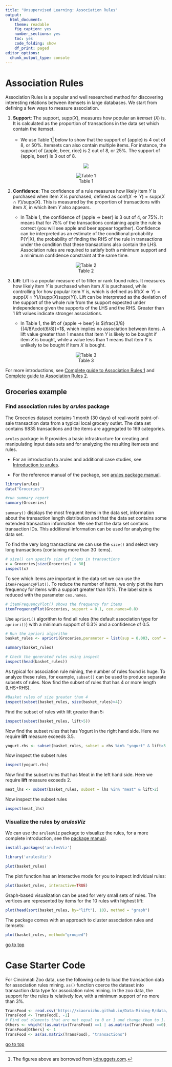 ```yaml
---
title: "Unsupervised Learning: Association Rules"
output: 
  html_document: 
    theme: readable
    fig_caption: yes
    number_sections: yes
    toc: yes
    code_folding: show
    df_print: paged
editor_options: 
  chunk_output_type: console
---
```


# Association Rules

<a id="arules"></a>

Association Rules is a popular and well researched method for discovering interesting relations between itemsets in large databases. We start from defining a few ways to measure association. 

1. **Support**: The support, $\text{supp}(X)$, measures how popular an *itemset* ($X$) is. It is calculated as the proportion of transactions in the data set which contain the itemset. 
    
    - We use Table 1[^1] below to show that the support of {apple} is 4 out of 8, or 50%. Itemsets can also contain multiple items. For instance, the support of {apple, beer, rice} is 2 out of 8, or 25%. The support of {apple, beer} is 3 out of 8. 

[^1]: The figures above are borrowed from [kdnuggets.com](https://www.kdnuggets.com/2016/04/association-rules-apriori-algorithm-tutorial.html).

<center>
![](figure/association-rule-support-eqn.png)
</center>

<center>
![Table 1](figure/association-rule-support-table.png)
</center>


2. **Confidence**: The confidence of a rule measures how likely item $Y$ is purchased when item $X$ is purchased, defined as $\text{conf}( X\Rightarrow Y) = \text{supp}( X \cap Y )/\text{supp}(X)$. This is measured by the proportion of transactions with item $X$, in which item $Y$ also appears. 

    - In Table 1, the confidence of {apple $\Rightarrow$ beer} is 3 out of 4, or 75%. It means that for 75% of the transactions containing apple the rule is correct (you will see apple and beer appear together). Confidence can be interpreted as an estimate of the conditional probability P(Y|X), the probability of finding the RHS of the rule in transactions under the condition that these transactions also contain the LHS. Association rules are required to satisfy both a minimum support and a minimum confidence constraint at the same time.

<center>
![Table 2](figure/association-rule-confidence-eqn.png)
</center>

3. **Lift**: Lift is a popular measure of to filter or rank found rules. It measures how likely item $Y$ is purchased when item $X$ is purchased, while controlling for how popular item Y is, which is defined as $\text{lift}(X \Rightarrow Y ) = \text{supp}(X \cap Y )/(\text{supp}(X)\text{supp}(Y))$. Lift can be interpreted as the deviation of the support of the whole rule from the support expected under independence given the supports of the LHS and the RHS. Greater than 1 lift values  indicate stronger associations. 

    - In Table 1, the lift of {apple -> beer} is $\frac{3/8}{(4/8)\cdot(6/8)}=1$, which implies no association between items. A lift value greater than 1 means that item $Y$ is likely to be bought if item $X$ is bought, while a value less than 1 means that item $Y$ is unlikely to be bought if item $X$ is bought.

<center>
![Table 3](figure/association-rule-lift-eqn.png)
</center>

For more introductions, see [Complete guide to Association Rules 1](https://towardsdatascience.com/association-rules-2-aa9a77241654) and [Complete guide to Association Rules 2](https://towardsdatascience.com/complete-guide-to-association-rules-2-2-c92072b56c84). 


<!-- ![](figure/AR_1.png) -->

<!-- [Example](https://www.saedsayad.com/association_rules.htm):  -->
<!-- ![](figure/AR_2.png)  -->

## Groceries example 

### Find association rules by *arules* package

The Groceries dataset contains 1 month (30 days) of real-world point-of-sale transaction data from a typical local grocery outlet. The data set contains 9835 transactions and the items are aggregated to 169 categories.

`arules` package in R provides a basic infrastructure for creating and manipulating input data sets and for analyzing the resulting itemsets and rules. 

- For an introduction to arules and additional case studies, see [Introduction to arules](http://cran.r-project.org/web/packages/arules/vignettes/arules.pdf).

- For the reference manual of the package, see [arules package manual](http://cran.r-project.org/web/packages/arules/arules.pdf).

```r
library(arules)
data("Groceries")
```

```r
#run summary report
summary(Groceries)
```

`summary()` displays the most frequent items in the data set, information about the transaction length distribution and that the data set contains some extended transaction information.
We see that the data set contains transaction IDs. This additional information can be used for analyzing the data
set. 

To find the very long transactions we can use the `size()` and select very long transactions (containing more than 30 items).

```r
# size() can specify size of items in transactions
x = Groceries[size(Groceries) > 30]
inspect(x)
```

To see which items are important in the data set we can use the `itemFrequencyPlot()`. To reduce the number of items, we only plot the item frequency for items with a support greater than 10%. The label size is reduced with the parameter `cex.names`.

```r
# itemFrequencyPlot() shows the frequency for items
itemFrequencyPlot(Groceries, support = 0.1, cex.names=0.8)
```

Use `apriori()` algorithm to find all rules (the default association type for `apriori()`) with a minimum support of 0.3% and a confidence of 0.5.
```r
# Run the apriori algorithm
basket_rules <- apriori(Groceries,parameter = list(sup = 0.003, conf = 0.5,target="rules"))

summary(basket_rules)
```

```r
# Check the generated rules using inspect
inspect(head(basket_rules))
```

As typical for association rule mining, the number of rules found is huge. To analyze these rules, for example, `subset()` can be used to produce separate subsets of rules. Now find the subset of rules that has 4 or more length (LHS+RHS).
```r
#Basket rules of size greater than 4
inspect(subset(basket_rules, size(basket_rules)>4))
```

Find the subset of rules with lift greater than 5:
```r
inspect(subset(basket_rules, lift>5))
```


Now find the subset rules that has Yogurt in the right hand side. Here we require **lift** measure exceeds 3.5.
```r
yogurt.rhs <- subset(basket_rules, subset = rhs %in% "yogurt" & lift>3.5)
```
Now inspect the subset rules
```r
inspect(yogurt.rhs)
```

Now find the subset rules that has Meat in the left hand side. Here we require **lift** measure exceeds 2.
```r
meat_lhs <- subset(basket_rules, subset = lhs %in% "meat" & lift>2)
```
Now inspect the subset rules
```r
inspect(meat_lhs)
```

### Visualize the rules by *arulesViz*

We can use the `arulesViz` package to visualize the rules, for a more complete introduction, see the [package manual](http://cran.r-project.org/web/packages/arulesViz/vignettes/arulesViz.pdf).

```r
install.packages('arulesViz')
```

```r
library('arulesViz')
```

```r
plot(basket_rules)
```

The plot function has an interactive mode for you to inspect individual rules:
```r
plot(basket_rules, interactive=TRUE)
```

Graph-based visualization can be used for very small sets of rules. The vertices are represented by items for the 10 rules with highest lift:
```r
plot(head(sort(basket_rules, by="lift"), 10), method = "graph")
```

The package comes with an approach to cluster association rules and itemsets:
```r
plot(basket_rules, method="grouped")
```

[go to top](#header)

# Case Starter Code

<a id="case4"></a>

For Cincinnati Zoo data, use the following code to load the transaction data for association rules mining. `as()` function coerce the dataset into transaction data type for association rules mining. In the zoo data, the support for the rules is relatively low, with a minimum support of no more than 3%. 


```r
TransFood <- read.csv('https://xiaoruizhu.github.io/Data-Mining-R/data/food_4_association.csv')
TransFood <- TransFood[, -1]
# Find out elements that are not equal to 0 or 1 and change them to 1.
Others <- which(!(as.matrix(TransFood) ==1 | as.matrix(TransFood) ==0), arr.ind=T )
TransFood[Others] <- 1
TransFood <- as(as.matrix(TransFood), "transactions")
```

[go to top](#header)
